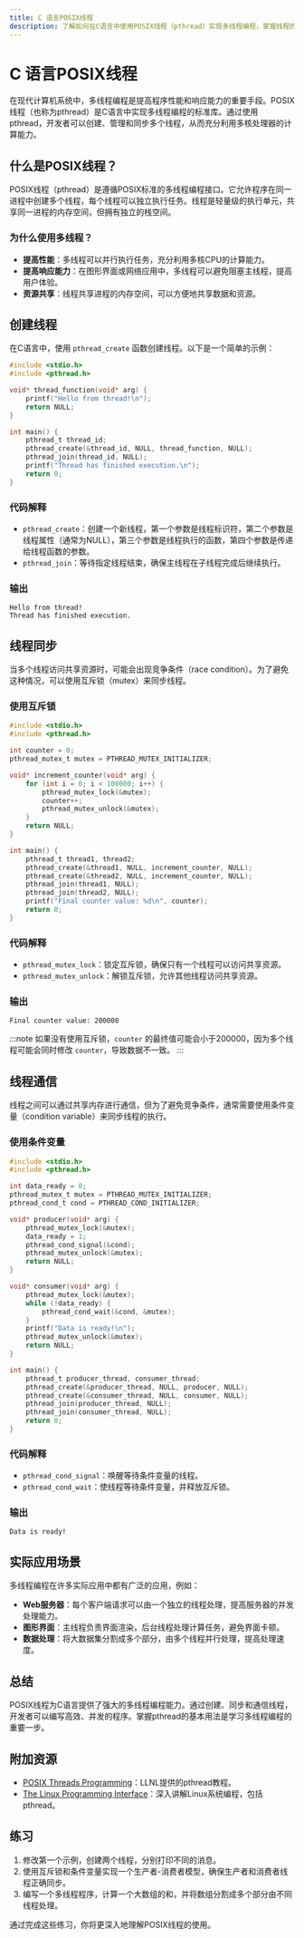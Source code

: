 ```yaml
---
title: C 语言POSIX线程
description: 了解如何在C语言中使用POSIX线程（pthread）实现多线程编程，掌握线程的创建、同步和通信机制。
---
```


# C 语言POSIX线程

在现代计算机系统中，多线程编程是提高程序性能和响应能力的重要手段。POSIX线程（也称为pthread）是C语言中实现多线程编程的标准库。通过使用pthread，开发者可以创建、管理和同步多个线程，从而充分利用多核处理器的计算能力。

## 什么是POSIX线程？

POSIX线程（pthread）是遵循POSIX标准的多线程编程接口。它允许程序在同一进程中创建多个线程，每个线程可以独立执行任务。线程是轻量级的执行单元，共享同一进程的内存空间，但拥有独立的栈空间。

### 为什么使用多线程？

- **提高性能**：多线程可以并行执行任务，充分利用多核CPU的计算能力。
- **提高响应能力**：在图形界面或网络应用中，多线程可以避免阻塞主线程，提高用户体验。
- **资源共享**：线程共享进程的内存空间，可以方便地共享数据和资源。

## 创建线程

在C语言中，使用 `pthread_create` 函数创建线程。以下是一个简单的示例：

```c
#include <stdio.h>
#include <pthread.h>

void* thread_function(void* arg) {
    printf("Hello from thread!\n");
    return NULL;
}

int main() {
    pthread_t thread_id;
    pthread_create(&thread_id, NULL, thread_function, NULL);
    pthread_join(thread_id, NULL);
    printf("Thread has finished execution.\n");
    return 0;
}
```

### 代码解释

- `pthread_create`：创建一个新线程，第一个参数是线程标识符，第二个参数是线程属性（通常为NULL），第三个参数是线程执行的函数，第四个参数是传递给线程函数的参数。
- `pthread_join`：等待指定线程结束，确保主线程在子线程完成后继续执行。

### 输出

```
Hello from thread!
Thread has finished execution.
```

## 线程同步

当多个线程访问共享资源时，可能会出现竞争条件（race condition）。为了避免这种情况，可以使用互斥锁（mutex）来同步线程。

### 使用互斥锁

```c
#include <stdio.h>
#include <pthread.h>

int counter = 0;
pthread_mutex_t mutex = PTHREAD_MUTEX_INITIALIZER;

void* increment_counter(void* arg) {
    for (int i = 0; i < 100000; i++) {
        pthread_mutex_lock(&mutex);
        counter++;
        pthread_mutex_unlock(&mutex);
    }
    return NULL;
}

int main() {
    pthread_t thread1, thread2;
    pthread_create(&thread1, NULL, increment_counter, NULL);
    pthread_create(&thread2, NULL, increment_counter, NULL);
    pthread_join(thread1, NULL);
    pthread_join(thread2, NULL);
    printf("Final counter value: %d\n", counter);
    return 0;
}
```

### 代码解释

- `pthread_mutex_lock`：锁定互斥锁，确保只有一个线程可以访问共享资源。
- `pthread_mutex_unlock`：解锁互斥锁，允许其他线程访问共享资源。

### 输出

```
Final counter value: 200000
```

:::note
如果没有使用互斥锁，`counter` 的最终值可能会小于200000，因为多个线程可能会同时修改 `counter`，导致数据不一致。
:::

## 线程通信

线程之间可以通过共享内存进行通信，但为了避免竞争条件，通常需要使用条件变量（condition variable）来同步线程的执行。

### 使用条件变量

```c
#include <stdio.h>
#include <pthread.h>

int data_ready = 0;
pthread_mutex_t mutex = PTHREAD_MUTEX_INITIALIZER;
pthread_cond_t cond = PTHREAD_COND_INITIALIZER;

void* producer(void* arg) {
    pthread_mutex_lock(&mutex);
    data_ready = 1;
    pthread_cond_signal(&cond);
    pthread_mutex_unlock(&mutex);
    return NULL;
}

void* consumer(void* arg) {
    pthread_mutex_lock(&mutex);
    while (!data_ready) {
        pthread_cond_wait(&cond, &mutex);
    }
    printf("Data is ready!\n");
    pthread_mutex_unlock(&mutex);
    return NULL;
}

int main() {
    pthread_t producer_thread, consumer_thread;
    pthread_create(&producer_thread, NULL, producer, NULL);
    pthread_create(&consumer_thread, NULL, consumer, NULL);
    pthread_join(producer_thread, NULL);
    pthread_join(consumer_thread, NULL);
    return 0;
}
```

### 代码解释

- `pthread_cond_signal`：唤醒等待条件变量的线程。
- `pthread_cond_wait`：使线程等待条件变量，并释放互斥锁。

### 输出

```
Data is ready!
```

## 实际应用场景

多线程编程在许多实际应用中都有广泛的应用，例如：

- **Web服务器**：每个客户端请求可以由一个独立的线程处理，提高服务器的并发处理能力。
- **图形界面**：主线程负责界面渲染，后台线程处理计算任务，避免界面卡顿。
- **数据处理**：将大数据集分割成多个部分，由多个线程并行处理，提高处理速度。

## 总结

POSIX线程为C语言提供了强大的多线程编程能力。通过创建、同步和通信线程，开发者可以编写高效、并发的程序。掌握pthread的基本用法是学习多线程编程的重要一步。

## 附加资源

- [POSIX Threads Programming](https://computing.llnl.gov/tutorials/pthreads/)：LLNL提供的pthread教程。
- [The Linux Programming Interface](https://man7.org/tlpi/)：深入讲解Linux系统编程，包括pthread。

## 练习

1. 修改第一个示例，创建两个线程，分别打印不同的消息。
2. 使用互斥锁和条件变量实现一个生产者-消费者模型，确保生产者和消费者线程正确同步。
3. 编写一个多线程程序，计算一个大数组的和，并将数组分割成多个部分由不同线程处理。

通过完成这些练习，你将更深入地理解POSIX线程的使用。